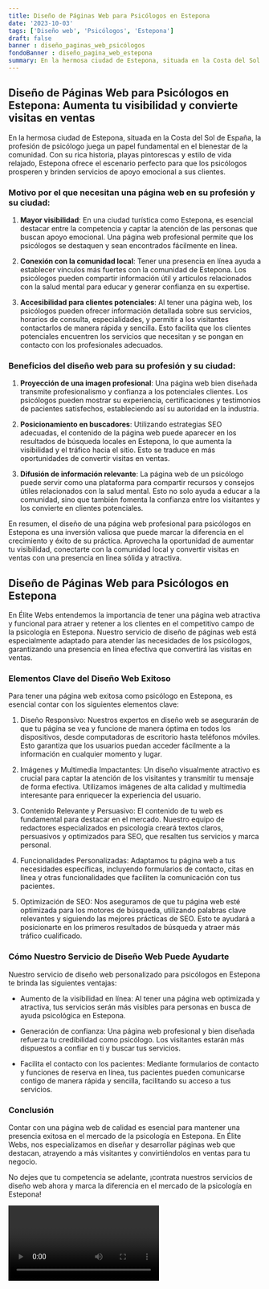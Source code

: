 ```yaml
---
title: Diseño de Páginas Web para Psicólogos en Estepona
date: '2023-10-03'
tags: ['Diseño web', 'Psicólogos', 'Estepona']
draft: false
banner : diseño_paginas_web_psicólogos
fondoBanner : diseño_pagina_web_estepona
summary: En la hermosa ciudad de Estepona, situada en la Costa del Sol de España, la profesión de psicólogo juega un papel fundamental en el bienestar de la comunidad. Con su rica historia, playas pintorescas y estilo de vida relajado, Estepona ofrece el escenario perfecto para que los psicólogos prosperen y brinden servicios de apoyo emocional a sus clientes.
---
```


## Diseño de Páginas Web para Psicólogos en Estepona: Aumenta tu visibilidad y convierte visitas en ventas

En la hermosa ciudad de Estepona, situada en la Costa del Sol de España, la profesión de psicólogo juega un papel fundamental en el bienestar de la comunidad. Con su rica historia, playas pintorescas y estilo de vida relajado, Estepona ofrece el escenario perfecto para que los psicólogos prosperen y brinden servicios de apoyo emocional a sus clientes.

### Motivo por el que necesitan una página web en su profesión y su ciudad:

1. **Mayor visibilidad**: En una ciudad turística como Estepona, es esencial destacar entre la competencia y captar la atención de las personas que buscan apoyo emocional. Una página web profesional permite que los psicólogos se destaquen y sean encontrados fácilmente en línea.

2. **Conexión con la comunidad local**: Tener una presencia en línea ayuda a establecer vínculos más fuertes con la comunidad de Estepona. Los psicólogos pueden compartir información útil y artículos relacionados con la salud mental para educar y generar confianza en su expertise.

3. **Accesibilidad para clientes potenciales**: Al tener una página web, los psicólogos pueden ofrecer información detallada sobre sus servicios, horarios de consulta, especialidades, y permitir a los visitantes contactarlos de manera rápida y sencilla. Esto facilita que los clientes potenciales encuentren los servicios que necesitan y se pongan en contacto con los profesionales adecuados.

### Beneficios del diseño web para su profesión y su ciudad:

1. **Proyección de una imagen profesional**: Una página web bien diseñada transmite profesionalismo y confianza a los potenciales clientes. Los psicólogos pueden mostrar su experiencia, certificaciones y testimonios de pacientes satisfechos, estableciendo así su autoridad en la industria.

2. **Posicionamiento en buscadores**: Utilizando estrategias SEO adecuadas, el contenido de la página web puede aparecer en los resultados de búsqueda locales en Estepona, lo que aumenta la visibilidad y el tráfico hacia el sitio. Esto se traduce en más oportunidades de convertir visitas en ventas.

3. **Difusión de información relevante**: La página web de un psicólogo puede servir como una plataforma para compartir recursos y consejos útiles relacionados con la salud mental. Esto no solo ayuda a educar a la comunidad, sino que también fomenta la confianza entre los visitantes y los convierte en clientes potenciales.

En resumen, el diseño de una página web profesional para psicólogos en Estepona es una inversión valiosa que puede marcar la diferencia en el crecimiento y éxito de su práctica. Aprovecha la oportunidad de aumentar tu visibilidad, conectarte con la comunidad local y convertir visitas en ventas con una presencia en línea sólida y atractiva.

<GifSeo />

<Cta />

## Diseño de Páginas Web para Psicólogos en Estepona

En Élite Webs entendemos la importancia de tener una página web atractiva y funcional para atraer y retener a los clientes en el competitivo campo de la psicología en Estepona. Nuestro servicio de diseño de páginas web está especialmente adaptado para atender las necesidades de los psicólogos, garantizando una presencia en línea efectiva que convertirá las visitas en ventas.

### Elementos Clave del Diseño Web Exitoso

Para tener una página web exitosa como psicólogo en Estepona, es esencial contar con los siguientes elementos clave:

1. Diseño Responsivo: Nuestros expertos en diseño web se asegurarán de que tu página se vea y funcione de manera óptima en todos los dispositivos, desde computadoras de escritorio hasta teléfonos móviles. Esto garantiza que los usuarios puedan acceder fácilmente a la información en cualquier momento y lugar.

2. Imágenes y Multimedia Impactantes: Un diseño visualmente atractivo es crucial para captar la atención de los visitantes y transmitir tu mensaje de forma efectiva. Utilizamos imágenes de alta calidad y multimedia interesante para enriquecer la experiencia del usuario.

3. Contenido Relevante y Persuasivo: El contenido de tu web es fundamental para destacar en el mercado. Nuestro equipo de redactores especializados en psicología creará textos claros, persuasivos y optimizados para SEO, que resalten tus servicios y marca personal. 

4. Funcionalidades Personalizadas: Adaptamos tu página web a tus necesidades específicas, incluyendo formularios de contacto, citas en línea y otras funcionalidades que faciliten la comunicación con tus pacientes.

5. Optimización de SEO: Nos aseguramos de que tu página web esté optimizada para los motores de búsqueda, utilizando palabras clave relevantes y siguiendo las mejores prácticas de SEO. Esto te ayudará a posicionarte en los primeros resultados de búsqueda y atraer más tráfico cualificado.

### Cómo Nuestro Servicio de Diseño Web Puede Ayudarte

Nuestro servicio de diseño web personalizado para psicólogos en Estepona te brinda las siguientes ventajas:

- Aumento de la visibilidad en línea: Al tener una página web optimizada y atractiva, tus servicios serán más visibles para personas en busca de ayuda psicológica en Estepona.

- Generación de confianza: Una página web profesional y bien diseñada refuerza tu credibilidad como psicólogo. Los visitantes estarán más dispuestos a confiar en ti y buscar tus servicios.

- Facilita el contacto con los pacientes: Mediante formularios de contacto y funciones de reserva en línea, tus pacientes pueden comunicarse contigo de manera rápida y sencilla, facilitando su acceso a tus servicios.

### Conclusión

Contar con una página web de calidad es esencial para mantener una presencia exitosa en el mercado de la psicología en Estepona. En Élite Webs, nos especializamos en diseñar y desarrollar páginas web que destacan, atrayendo a más visitantes y convirtiéndolos en ventas para tu negocio.

No dejes que tu competencia se adelante, ¡contrata nuestros servicios de diseño web ahora y marca la diferencia en el mercado de la psicología en Estepona!

<Video />

<CtaBot job='Psicólogos' city='Estepona'/>

<Gmaps query='Estepona+españa+maps' />
